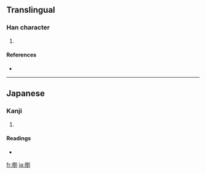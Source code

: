 ==Translingual==

===Han character===
{{Han char|rn=75|rad=木|as=08|sn=12|four=|canj=木一土弓 (DMGN)}}

# {{defn|Han|sort=木08}}

====References====
* {{Han ref|kx=0537.131|hdz=21229.071|uh=6921|ud=26913}}

----

==Japanese==

===Kanji===
{{ja-kanji|grade=|rs=木08}}

# {{defn|Japanese|sort=木08}}

====Readings====
* {{ja-readings|on=|kun=[[くぬぎ]] (kunugi)}}

[[fr:椡]]
[[ja:椡]]